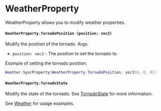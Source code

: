 # WeatherProperty

WeatherProperty allows you to modify weather properties.

#### `WeatherProperty.TornadoPosition (position: vec3)`

Modify the position of the tornado.
Args:
 - `position: vec3` - The position to set the tornado to.

Example of setting the tornado position:

```lua
Weather.SyncProperty(WeatherProperty.TornadoPosition, vec3(0, 0, 0))
```


#### `WeatherProperty.TornadoState`

Modify the state of the tornado. See [TornadoState](./tornado/tornadostate) for more information.

See [Weather](/server-api/weather) for usage examples.